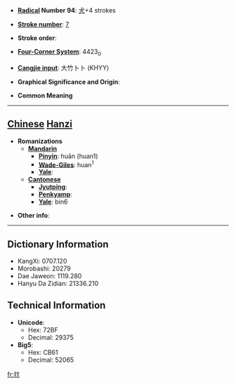 * '''[[Wiktionary:Chinese radical index| Radical]] Number 94''': [[Wiktionary:Chinese radical index 犬|犬]]+4 strokes

* '''[[Wiktionary:Chinese total strokes index|Stroke number]]''': [[Wiktionary:Chinese total strokes index 7|7]]

* '''Stroke order''': 

* '''[[Wiktionary:Chinese four corner index|Four-Corner System]]''': 4423<sub>0</sub>

* '''[[Wiktionary:Chinese Cangjie index|Cangjie input]]''': 大竹卜卜 (KHYY)

* '''Graphical Significance and Origin''': 

* '''Common Meaning'''

----

== [[Chinese]] [[Hanzi]] ==

* '''Romanizations'''
** '''[[Mandarin]]'''
*** '''[[Pinyin]]''': huān (huan1)
*** '''[[Wade-Giles]]''': huan<sup>1</sup>
*** '''[[Yale]]''': 
** '''[[Cantonese]]'''
*** '''[[Jyutping]]''':
*** '''[[Penkyamp]]''': 
*** '''[[Yale]]''': bin6

* '''Other info''': 

----

== Dictionary Information ==

* KangXi: 0707.120
* Morobashi: 20279
* Dae Jaweon: 1119.280
* Hanyu Da Zidian: 21336.210

== Technical Information ==

* '''Unicode''':
** Hex: 72BF
** Decimal: 29375
* '''Big5''':
** Hex: CB61
** Decimal: 52065

[[fr:犿]]
